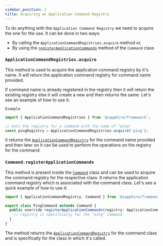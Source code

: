 ```yaml
---
sidebar_position: 2
title: Acquiring an Application Command Registry
---
```


To do anything with the `Application Command Registry` we need to acquire the one for the use. It can be done in two
ways:

- By calling the `ApplicationCommandRegistries.acquire` method or,
- By using the [`registerApplicationCommands`][register-application-commands] method of the `Command` class

### `ApplicationCommandRegistries.acquire`

This method is used to acquire the application command registry by it's name. It will return the application command
registry for command name provided.

If command name is already registered in the registry then it will return the existing registry else it will create a
new and then returns the same. Let's see an example of how to use it:

`Example`

```typescript ts2esm2cjs|{4}|{4}
import { ApplicationCommandRegistries } from '@sapphire/framework';

// Gets the registry for a command with the name of "ping"
const pingRegistry = ApplicationCommandRegistries.acquire('ping');
```

It returns the [`ApplicationCommandRegistry`][application-command-registry] for the command name provided and then later
on it can be used to perform the operations on the registry for the command.

### `Command.registerApplicationCommands`

This method is present inside the [`Command`][command] class and can be used to acquire the command registry for the
respective class. It returns the application command registry which is associated with the command class. Let's see a
quick example of how to use it:

```typescript ts2esm2cjs|{4-6}|{4-6}
import { ApplicationCommandRegistry, Command } from '@sapphire/framework';

export class PingCommand extends Command {
  public override registerApplicationCommands(registry: ApplicationCommandRegistry) {
    // registry is specifically for the "ping" command
  }
}
```

The method returns the [`ApplicationCommandRegistry`][application-command-registry] for the command class and is
specifically for the class in which it's called.

[register-application-commands]: ../../../Documentation/api-framework/classes/Command#registerapplicationcommands
[application-command-registry]: ../../../Documentation/api-framework/classes/ApplicationCommandRegistry
[command]: ../../../Documentation/api-framework/classes/Command
